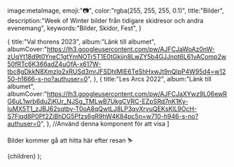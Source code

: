 

  image:metaImage,
  emoji:"📷",
  color:"rgba(255, 255, 255, 0.1)",
  title:"Bilder",
  description:"Week of Winter bilder från tidigare skidresor och andra evenemang",
  keywords:"Bilder, Skidor, Fest",
}


  {
    title:"Val thorens 2023",
    album:"Länk till albumet",
    albumCover:"https://lh3.googleusercontent.com/pw/AJFCJaWoAz0nW-zUqYt18d9t0YneC1gtYmNOTr5T1E0tGkjjn8LwZY5b4GJJnpt6L61vAComp2w50fRTc6K366adZ4uOfA-x617W-tbc8gDkkN8Xmzlo2xRUSd3mrJFSDhlMIE6TeShHxwJt9nQlpP4W95d4=w1250-h1666-s-no?authuser=0",
  },
  {
    title:"Les Arcs 2022",
    album:"Länk till albumet",
    albumCover:"https://lh3.googleusercontent.com/pw/AJFCJaXYwz9L06ewRG6uL1wrb6duZjKUr_NJSg_TMLwB7UkgCVRC-EZpSRd7nK1Ky-IuMX5T1_zJBJ62sqtby-T0oA8qQwtLJ8LP3qvXrvuQEKsKlL9OcH-S7Fiqd8P0Pf2ZiBhDG5Pfzs6gR9hW4K84pc5n=w710-h946-s-no?authuser=0",
  },
  //Använd denna komponent för att visa <ImageAlbums albums={albums}/>
]

Bilder kommer gå att hitta här efter resan :skier:



  <Layout meta={meta}>{children}</Layout>
);

